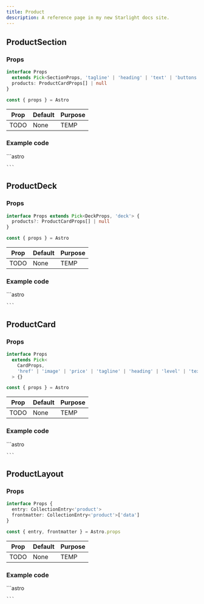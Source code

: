 ```yaml
---
title: Product
description: A reference page in my new Starlight docs site.
---
```




## ProductSection

### Props
```ts
interface Props
  extends Pick<SectionProps, 'tagline' | 'heading' | 'text' | 'buttons'> {
  products: ProductCardProps[] | null
}

const { props } = Astro
```

| Prop  | Default | Purpose |
| ----  | ------- | ------- |
| TODO  | None    | TEMP    |

### Example code
<Tabs>
  <TabItem label="Self-closing">
    ```astro

    ```
  </TabItem>
</Tabs>

<Window>
  <ProductSection />
</Window>

## ProductDeck

### Props
```ts
interface Props extends Pick<DeckProps, 'deck'> {
  products?: ProductCardProps[] | null
}

const { props } = Astro
```

| Prop  | Default | Purpose |
| ----  | ------- | ------- |
| TODO  | None    | TEMP    |

### Example code
<Tabs>
  <TabItem label="Self-closing">
    ```astro

    ```
  </TabItem>
</Tabs>

<Window>
  <ProductDeck />
</Window>

## ProductCard

### Props
```ts
interface Props
  extends Pick<
    CardProps,
    'href' | 'image' | 'price' | 'tagline' | 'heading' | 'level' | 'text'
  > {}

const { props } = Astro
```

| Prop  | Default | Purpose |
| ----  | ------- | ------- |
| TODO  | None    | TEMP    |

### Example code
<Tabs>
  <TabItem label="Self-closing">
    ```astro

    ```
  </TabItem>
</Tabs>

<Window>
  <ProductCard />
</Window>

## ProductLayout

### Props
```ts
interface Props {
  entry: CollectionEntry<'product'>
  frontmatter: CollectionEntry<'product'>['data']
}

const { entry, frontmatter } = Astro.props
```

| Prop  | Default | Purpose |
| ----  | ------- | ------- |
| TODO  | None    | TEMP    |

### Example code
<Tabs>
  <TabItem label="Self-closing">
    ```astro

    ```
  </TabItem>
</Tabs>

<Window>
  <ProductLayout />
</Window>